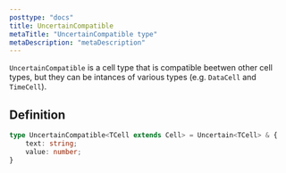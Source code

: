 ```yaml
---
posttype: "docs"
title: UncertainCompatible
metaTitle: "UncertainCompatible type"
metaDescription: "metaDescription"
---
```


`UncertainCompatible` is a cell type that is compatible beetwen other cell types, 
but they can be intances of various types (e.g. `DataCell` and `TimeCell`).

## Definition

```ts
type UncertainCompatible<TCell extends Cell> = Uncertain<TCell> & {
    text: string;
    value: number;
}
```